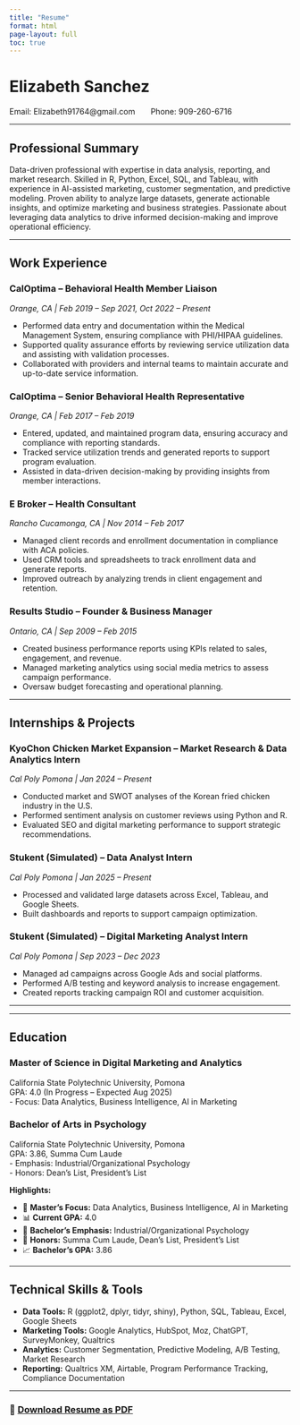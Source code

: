 ```yaml
---
title: "Resume"
format: html
page-layout: full
toc: true
---
```


# Elizabeth Sanchez

Email: Elizabeth91764\@gmail.com  Phone: 909-260-6716

------------------------------------------------------------------------

## Professional Summary

Data-driven professional with expertise in data analysis, reporting, and market research. Skilled in R, Python, Excel, SQL, and Tableau, with experience in AI-assisted marketing, customer segmentation, and predictive modeling. Proven ability to analyze large datasets, generate actionable insights, and optimize marketing and business strategies. Passionate about leveraging data analytics to drive informed decision-making and improve operational efficiency.

------------------------------------------------------------------------

## Work Experience

### CalOptima -- Behavioral Health Member Liaison

*Orange, CA \| Feb 2019 -- Sep 2021, Oct 2022 -- Present*

-   Performed data entry and documentation within the Medical Management System, ensuring compliance with PHI/HIPAA guidelines.
-   Supported quality assurance efforts by reviewing service utilization data and assisting with validation processes.
-   Collaborated with providers and internal teams to maintain accurate and up-to-date service information.

### CalOptima -- Senior Behavioral Health Representative

*Orange, CA \| Feb 2017 -- Feb 2019*

-   Entered, updated, and maintained program data, ensuring accuracy and compliance with reporting standards.
-   Tracked service utilization trends and generated reports to support program evaluation.
-   Assisted in data-driven decision-making by providing insights from member interactions.

### E Broker -- Health Consultant

*Rancho Cucamonga, CA \| Nov 2014 -- Feb 2017*

-   Managed client records and enrollment documentation in compliance with ACA policies.
-   Used CRM tools and spreadsheets to track enrollment data and generate reports.
-   Improved outreach by analyzing trends in client engagement and retention.

### Results Studio -- Founder & Business Manager

*Ontario, CA \| Sep 2009 -- Feb 2015*

-   Created business performance reports using KPIs related to sales, engagement, and revenue.
-   Managed marketing analytics using social media metrics to assess campaign performance.
-   Oversaw budget forecasting and operational planning.

------------------------------------------------------------------------

## Internships & Projects

### KyoChon Chicken Market Expansion -- Market Research & Data Analytics Intern

*Cal Poly Pomona \| Jan 2024 -- Present*

-   Conducted market and SWOT analyses of the Korean fried chicken industry in the U.S.
-   Performed sentiment analysis on customer reviews using Python and R.
-   Evaluated SEO and digital marketing performance to support strategic recommendations.

### Stukent (Simulated) -- Data Analyst Intern

*Cal Poly Pomona \| Jan 2025 -- Present*

-   Processed and validated large datasets across Excel, Tableau, and Google Sheets.
-   Built dashboards and reports to support campaign optimization.

### Stukent (Simulated) -- Digital Marketing Analyst Intern

*Cal Poly Pomona \| Sep 2023 -- Dec 2023*

-   Managed ad campaigns across Google Ads and social platforms.
-   Performed A/B testing and keyword analysis to increase engagement.
-   Created reports tracking campaign ROI and customer acquisition.

------------------------------------------------------------------------

---


## Education

### Master of Science in Digital Marketing and Analytics

California State Polytechnic University, Pomona\
GPA: 4.0 (In Progress -- Expected Aug 2025)\
- Focus: Data Analytics, Business Intelligence, AI in Marketing

### Bachelor of Arts in Psychology

California State Polytechnic University, Pomona\
GPA: 3.86, Summa Cum Laude\
- Emphasis: Industrial/Organizational Psychology\
- Honors: Dean's List, President's List

**Highlights:**

- 🎯 **Master’s Focus:** Data Analytics, Business Intelligence, AI in Marketing  
- 📊 **Current GPA:** 4.0  
- 🧠 **Bachelor’s Emphasis:** Industrial/Organizational Psychology  
- 🏅 **Honors:** Summa Cum Laude, Dean’s List, President’s List  
- 📈 **Bachelor’s GPA:** 3.86  

------------------------------------------------------------------------

## Technical Skills & Tools

-   **Data Tools:** R (ggplot2, dplyr, tidyr, shiny), Python, SQL, Tableau, Excel, Google Sheets\
-   **Marketing Tools:** Google Analytics, HubSpot, Moz, ChatGPT, SurveyMonkey, Qualtrics\
-   **Analytics:** Customer Segmentation, Predictive Modeling, A/B Testing, Market Research\
-   **Reporting:** Qualtrics XM, Airtable, Program Performance Tracking, Compliance Documentation

------------------------------------------------------------------------

### 📄 [Download Resume as PDF](Resume2025.pdf)

